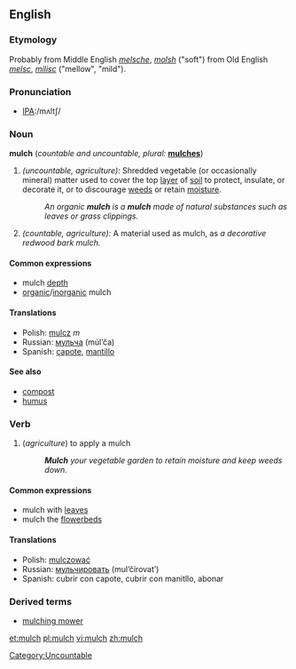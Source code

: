 {{wikipedia}}
==English==

===Etymology===
Probably from Middle English ''[[melsche]]'', ''[[molsh]]'' ("soft") from Old English ''[[melsc]]'', ''[[milisc]]'' ("mellow", "mild").

===Pronunciation===
*[[Pronunciation guide|IPA]]:/mʌltʃ/

===Noun===
'''mulch'''  (''countable and uncountable, plural:'' '''[[mulches]]''')
# ''(uncountable, agriculture):'' Shredded vegetable (or occasionally mineral) matter used to cover the top [[layer]] of [[soil]] to protect, insulate, or decorate it, or to discourage [[weed]]s or retain [[moisture]].
#:''An organic '''mulch''' is a '''mulch''' made of natural substances such as leaves or grass clippings.''
# ''(countable, agriculture):'' A material used as mulch, as ''a decorative redwood bark mulch.''

====Common expressions====
*mulch [[depth]]
*[[organic]]/[[inorganic]] mulch

====Translations====
*Polish: [[mulcz]] ''m''
*Russian:  [[мульча]] (múl’ča) {{f}}
*Spanish: [[capote]], [[mantillo]]

====See also====
*[[compost]]
*[[humus]]

===Verb===
{{en-infl-reg-sibilant|mulch||}}
# (''agriculture'') to apply a mulch
#:'''''Mulch''' your vegetable garden to retain moisture and keep weeds down.''

====Common expressions====
*mulch with [[leaf|leaves]]
*mulch the [[flowerbed]]s

====Translations====
*Polish: [[mulczować]]
*Russian: [[мульчировать]] (mul’čírovat’)
*Spanish: cubrir con capote, cubrir con manitllo, abonar

===Derived terms===
*[[mulching mower]]

[[Category:Uncountable]]

[[et:mulch]]
[[pl:mulch]]
[[vi:mulch]]
[[zh:mulch]]